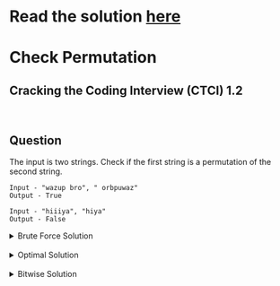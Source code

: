 # Read the solution [here](https://quastor.org/cracking-the-coding-interview/arrays-and-strings/check-permutation)

# Check Permutation

## Cracking the Coding Interview (CTCI) 1.2

<br />

## Question

The input is two strings. Check if the first string is a permutation of the second string.

```
Input - "wazup bro", " orbpuwaz"
Output - True

Input - "hiiiya", "hiya"
Output - False
```

<details>
  <summary>Brute Force Solution</summary>

<br />

Sort the characters in both strings. Then, check if the strings are equivalent.

```python
def checkPermutation(s1, s2):
    s1, s2 = sorted(s1), sorted(s2)
    return s1 == s2
```

The time complexity is $$O(n \log n)$$. The space complexity is $$O(n)$$ since we're creating new strings for `s1` and `s2`.

</details>

<br />

<details>
  <summary>Optimal Solution</summary>

1. Create a dictionary
2. Iterate through the first string
   - if the char is in the dictionary, increment 1 to it's value
   - if the char is not in the dictionary, set it's value to 1

After the iteration ends, we will a dictionary where the keys are the letters in the first string, and the values are the number of times that letter appears in the first string.

Now, we iterate through the second string and _subtract_ 1 for each character from our dictionary's values. If we come across a character that's not in our dictionary we can immediately return False, since the two strings would have all the same characters if they were permutations.

3. Iterate through the second string

   - if the char is in the dictionary, decrement 1
   - if the char is not in the dictionary, return `False`

   Check if the value in the dictionary for the char is 0. If it is, delete the char from the dictionary, since we're done comparing the counts for that char between both strings.

4. return `True` if the length of the dictionary is 0. That means that all the chars in the first string had an equivalent count in the second string and that the second string didn't have any extra chars that weren't in the first string.

```python
def checkPermutation(s1, s2):
    count = {}
    for i in s1:
        count[i] = count.get(i, 0) + 1
    for i in s2:
        if i in count:
            count[i] -= 1
            if count[i] == 0:
                del count[i]
        else:
            return False
    return len(count) == 0
```

The time complexity is $$O(n)$$. The space complexity is $$O(n)$$.

</details>

<br />

<details>
  <summary>Bitwise Solution</summary>

<br />

In this solution, we first compare if two strings have the same length. If their length is not equal, we return **False** directly.

It's easy to notice that if one string is permutation of another, then they would have all the same characters in different order.

There are two loops for iterating every character in **s1** and **s2**.  In each loop, we first obtain the decimal index of each character in Ascii table which is unique for sure. Then, we use this index value to update the checker variable by **checker = checker | (1 << index)**, i.e. the bit in that index value is set to 1.

After we finish the iterations for two strings, we have the values for **checkerA** and **checkerB**. If one string is permutation of another, both checker variables would have the exactly same value. The logic here is both **checkerA** and **checkerB** should have the same number of ones and zeros in their binary values and each 1 in two values should have the same positions as well.

```python
def checkPermutation(s1, s2):
    if len(s1) != len(s2): return False
    checkerA, checkerB = 0, 0
    for x in s1:
        index = ord(x)
        checkerA = checkerA | (1 << index)
    for y in s2:
        index = ord(y)
        checkerB = checkerB | (1 << indeX)
    return checkerA == checkerB
```

The time complexity is $$O(n)$$. The space complexity is $$O(1)$$

</details>
